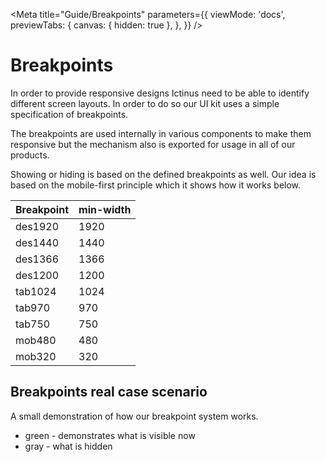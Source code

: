
<Meta
  title="Guide/Breakpoints"
  parameters={{
    viewMode: 'docs',
    previewTabs: {
      canvas: { hidden: true },
    },
  }}
/>

# Breakpoints

In order to provide responsive designs Ictinus need to be able to identify different screen layouts. In order to do so our UI kit uses a simple specification of breakpoints.

The breakpoints are used internally in various components to make them responsive but the mechanism also is exported for usage in all of our products.

Showing or hiding is based on the defined breakpoints as well. Our idea is based on the mobile-first principle which it shows how it works below.

<SubsectionHeader title="Defined breakpoints" />

| Breakpoint | min-width |
| ---------- | --------- |
| des1920    | 1920      |
| des1440    | 1440      |
| des1366    | 1366      |
| des1200    | 1200      |
| tab1024    | 1024      |
| tab970     | 970       |
| tab750     | 750       |
| mob480     | 480       |
| mob320     | 320       |

## Breakpoints real case scenario

A small demonstration of how our breakpoint system works.

- green - demonstrates what is visible now
- gray - what is hidden

<ThemeWrapper>
  <Breakpoints />
</ThemeWrapper>
